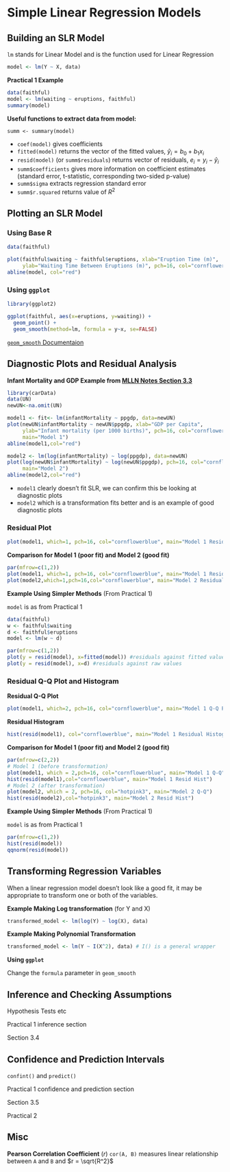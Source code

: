 # Simple Linear Regression Models

## Building an SLR Model

`lm` stands for Linear Model and is the function used for Linear Regression


```r
model <- lm(Y ~ X, data)
```

**Practical 1 Example**

```r
data(faithful)
model <- lm(waiting ~ eruptions, faithful)
summary(model)
```

**Useful functions to extract data from model:**

`summ <- summary(model)`

- `coef(model)` gives coefficients
- `fitted(model)` returns the vector of the fitted values, $\hat{y}_i = b_0 + b_1 x_i$
- `resid(model)` (or `summ$residuals`) returns vector of residuals, $e_i = y_i - \hat{y}_i$
- `summ$coefficients` gives more information on coefficient estimates (standard error, t-statistic, corresponding two-sided p-value)
- `summ$sigma` extracts regression standard error
- `summ$r.squared` returns value of $R^2$


## Plotting an SLR Model

### Using Base R {-}

```r
data(faithful)
```

```r
plot(faithful$waiting ~ faithful$eruptions, xlab="Eruption Time (m)",
     ylab="Waiting Time Between Eruptions (m)", pch=16, col="cornflowerblue")
abline(model, col="red")
```


### Using `ggplot` {-}

```r
library(ggplot2)
```
```r
ggplot(faithful, aes(x=eruptions, y=waiting)) +
  geom_point() +
  geom_smooth(method=lm, formula = y~x, se=FALSE)
```

[`geom_smooth` Documentaion]("https://ggplot2.tidyverse.org/reference/geom_smooth.html")

## Diagnostic Plots and Residual Analysis

**Infant Mortality and GDP Example from [MLLN Notes Section 3.3](https://bookdown.org/hailiangdu80/Machine_Learning_and_Neural_Networks/linear-regression.html#example-infant-mortality-and-gdp)**

```r
library(carData)
data(UN)
newUN<-na.omit(UN)
```

```r
model1 <- fit<- lm(infantMortality ~ ppgdp, data=newUN)
plot(newUN$infantMortality ~ newUN$ppgdp, xlab="GDP per Capita",
     ylab="Infant mortality (per 1000 births)", pch=16, col="cornflowerblue",
     main="Model 1")
abline(model1,col="red")
```

```r
model2 <- lm(log(infantMortality) ~ log(ppgdp), data=newUN)
plot(log(newUN$infantMortality) ~ log(newUN$ppgdp), pch=16, col="cornflowerblue",
     main="Model 2")
abline(model2,col="red")
```

- `model1` clearly doesn't fit SLR, we can confirm this be looking at diagnostic plots
- `model2` which is a transformation fits better and is an example of good diagnostic plots



### Residual Plot {-}

```r
plot(model1, which=1, pch=16, col="cornflowerblue", main="Model 1 Residual Plot")
```

**Comparison for Model 1 (poor fit) and Model 2 (good fit)**
```r
par(mfrow=c(1,2))
plot(model1, which=1, pch=16, col="cornflowerblue", main="Model 1 Residual Plot")
plot(model2,which=1,pch=16,col="cornflowerblue", main="Model 2 Residual Plot")
```

**Example Using Simpler Methods** (From Practical 1)

`model` is as from Practical 1

```r
data(faithful)
w <- faithful$waiting
d <- faithful$eruptions
model <- lm(w ~ d)
```

```r
par(mfrow=c(1,2))
plot(y = resid(model), x=fitted(model)) #residuals against fitted values
plot(y = resid(model), x=d) #residuals against raw values
```

### Residual Q-Q Plot and Histogram {-}

**Residual Q-Q Plot**
```r
plot(model1, which=2, pch=16, col="cornflowerblue", main="Model 1 Q-Q Plot")
```

**Residual Histogram**
```r
hist(resid(model1), col="cornflowerblue", main="Model 1 Residual Histogram")
```

**Comparison for Model 1 (poor fit) and Model 2 (good fit)**
```r
par(mfrow=c(2,2))
# Model 1 (before transformation)
plot(model1, which = 2,pch=16, col="cornflowerblue", main="Model 1 Q-Q")
hist(resid(model1),col="cornflowerblue", main="Model 1 Resid Hist")
# Model 2 (after transformation)
plot(model2, which = 2, pch=16, col="hotpink3", main="Model 2 Q-Q")  
hist(resid(model2),col="hotpink3", main="Model 2 Resid Hist")
```


**Example Using Simpler Methods** (From Practical 1)

`model` is as from Practical 1

```r
par(mfrow=c(1,2))
hist(resid(model))
qqnorm(resid(model))
```



## Transforming Regression Variables

When a linear regression model doesn't look like a good fit, it may be appropriate to transform one or both of the variables.

**Example Making Log transformation** (for Y and X)

```r
transformed_model <- lm(log(Y) ~ log(X), data)
```

**Example Making Polynomial Transformation**

```r
transformed_model <- lm(Y ~ I(X^2), data) # I() is a general wrapper
```

**Using `ggplot`**

Change the `formula` parameter in `geom_smooth`


## Inference and Checking Assumptions
Hypothesis Tests etc

Practical 1 inference section

Section 3.4


## Confidence and Prediction Intervals

`confint()` and `predict()`

Practical 1 confidence and prediction section

Section 3.5

Practical 2



## Misc {-}

**Pearson Correlation Coefficient** ($r$) `cor(A, B)` measures linear relationship between `A` and `B` and $r = \sqrt{R^2}$

